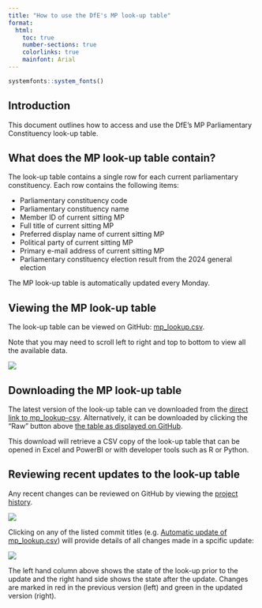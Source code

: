 ```yaml
--- 
title: "How to use the DfE's MP look-up table"
format:
  html:
    toc: true
    number-sections: true
    colorlinks: true
    mainfont: Arial
---
```


```r
systemfonts::system_fonts()
```

## Introduction

This document outlines how to access and use the DfE's MP Parliamentary Constituency look-up table.

## What does the MP look-up table contain?

The look-up table contains a single row for each current parliamentary constituency. Each row contains the following items:

- Parliamentary constituency code
- Parliamentary constituency name
- Member ID of current sitting MP
- Full title of current sitting MP
- Preferred display name of current sitting MP
- Political party of current sitting MP
- Primary e-mail address of current sitting MP
- Parliamentary constituency election result from the 2024 general election

::: {.callout-note}
The MP look-up table is automatically updated every Monday.
:::

## Viewing the MP look-up table

The look-up table can be viewed on GitHub: 
[mp_lookup.csv](https://github.com/dfe-analytical-services/mp-lookup/blob/main/mp_lookup.csv).

Note that you may need to scroll left to right and top to bottom to view all the available data.

![](images/mp-look-up-csv_on-github.png)

## Downloading the MP look-up table

The latest version of the look-up table can ve downloaded from the [ direct link to mp_lookup-csv ](https://raw.githubusercontent.com/dfe-analytical-services/mp-lookup/refs/heads/main/mp_lookup.csv). Alternatively, it can be downloaded by clicking the "Raw" button above [the table as displayed on GitHub](https://github.com/dfe-analytical-services/mp-lookup/blob/main/mp_lookup.csv).

This download will retrieve a CSV copy of the look-up table that can be opened in Excel and PowerBI or with developer tools such as R or Python.

## Reviewing recent updates to the look-up table

Any recent changes can be reviewed on GitHub by viewing the [project history](https://github.com/dfe-analytical-services/mp-lookup/commits/main/).

![](images/mp-look-up-history_on-github.png)

Clicking on any of the listed commit titles (e.g. [Automatic update of mp_lookup.csv](https://github.com/dfe-analytical-services/mp-lookup/commit/946f0627f902a6da9659e69e9a34f423b811f08e)) will provide details of all changes made in a spcific update:

![](images/mp-look-up-changes_on-github.png)

The left hand column above shows the state of the look-up prior to the update and the right hand side shows the state after the update. Changes are marked in red in the previous version (left) and green in the updated version (right).


